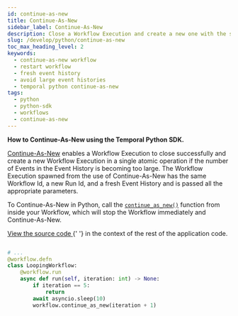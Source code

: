 ```yaml
---
id: continue-as-new
title: Continue-As-New
sidebar_label: Continue-As-New
description: Close a Workflow Execution and create a new one with the same Workflow ID, new Run ID, and fresh Event History.
slug: /develop/python/continue-as-new
toc_max_heading_level: 2
keywords:
  - continue-as-new workflow
  - restart workflow
  - fresh event history
  - avoid large event histories
  - temporal python continue-as-new
tags:
  - python
  - python-sdk
  - workflows
  - continue-as-new
---
```


**How to Continue-As-New using the Temporal Python SDK.**

[Continue-As-New](/workflows#continue-as-new) enables a Workflow Execution to close successfully and create a new Workflow Execution in a single atomic operation if the number of Events in the Event History is becoming too large.
The Workflow Execution spawned from the use of Continue-As-New has the same Workflow Id, a new Run Id, and a fresh Event History and is passed all the appropriate parameters.

To Continue-As-New in Python, call the [`continue_as_new()`](https://python.temporal.io/temporalio.workflow.html#continue_as_new) function from inside your Workflow, which will stop the Workflow immediately and Continue-As-New.

<div class="copycode-notice-container">
  <a href="https://github.com/temporalio/documentation/blob/main/sample-apps/python/continue_as_new/your_workflows_dacx.py">
    View the source code
  </a>{' '}
  in the context of the rest of the application code.
</div>

```python

# ...
@workflow.defn
class LoopingWorkflow:
    @workflow.run
    async def run(self, iteration: int) -> None:
        if iteration == 5:
            return
        await asyncio.sleep(10)
        workflow.continue_as_new(iteration + 1)
```
